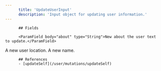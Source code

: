 ```yaml
---
      title: 'UpdateUserInput'
      description: 'Input object for updating user information.'
---
```

          
          ## Fields
          
          <ParamField body="about" type="String">New about the user text to update.</ParamField>
<ParamField body="from" type="String">A new user location.</ParamField>
<ParamField body="name" type="String">A new name.</ParamField>
          
          ## References
          - [updateSelf](/user/mutations/updateSelf)
      